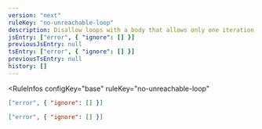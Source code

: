 ```yaml
---
version: "next"
ruleKey: "no-unreachable-loop"
description: Disallow loops with a body that allows only one iteration
jsEntry: ["error", { "ignore": [] }]
previousJsEntry: null
tsEntry: ["error", { "ignore": [] }]
previousTsEntry: null
history: []
---
```


<RuleInfos 
  configKey="base" 
  ruleKey="no-unreachable-loop" 
>

```json
["error", { "ignore": [] }]
```

```json
["error", { "ignore": [] }]
```

</RuleInfos>
